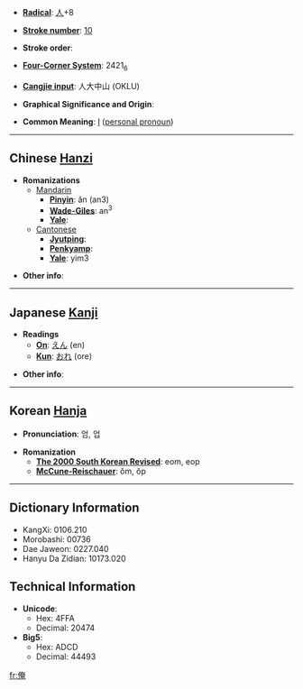 * '''[[Wiktionary:Chinese radical index| Radical]]''': [[Wiktionary:Chinese radical index 人|人]]+8

* '''[[Wiktionary:Chinese total strokes index|Stroke number]]''': [[Wiktionary:Chinese total strokes index 10|10]]

* '''Stroke order''': 

* '''[[Wiktionary:Chinese four corner index|Four-Corner System]]''': 2421<sub>6</sub>

* '''[[Wiktionary:Chinese Cangjie index|Cangjie input]]''': 人大中山 (OKLU)

* '''Graphical Significance and Origin''': 

* '''Common Meaning''': [[I]] ([[personal pronoun]])

----

== Chinese [[Hanzi]] ==

* '''Romanizations'''
** [[Mandarin]]
*** '''[[Pinyin]]''': ǎn (an3)
*** '''[[Wade-Giles]]''': an<sup>3</sup>
*** '''[[Yale]]''': 
**[[Cantonese]]
***'''[[Jyutping]]''':
***'''[[Penkyamp]]''': 
***'''[[Yale]]''': yim3

* '''Other info''': 

----

== Japanese [[Kanji]] ==

* '''Readings'''
** '''[[On]]''': [[えん]] (en)
** '''[[Kun]]''': [[おれ]] (ore)

* '''Other info''':  

----

== Korean [[Hanja]] ==

* '''Pronunciation''': 엄, 업

* '''Romanization'''
** '''[[The 2000 South Korean Revised Romanization|The 2000 South Korean Revised]]''': eom, eop
** '''[[McCune-Reischauer]]''': ŏm, ŏp

----

== Dictionary Information ==

* KangXi: 0106.210
* Morobashi: 00736
* Dae Jaweon: 0227.040
* Hanyu Da Zidian: 10173.020

== Technical Information ==

* '''Unicode''':
** Hex: 4FFA
** Decimal: 20474
* '''Big5''':
** Hex: ADCD
** Decimal: 44493

[[fr:俺]]